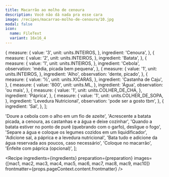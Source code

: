 ```yaml
---
title: Macarrão ao molho de cenoura
description: Você não dá nada pra esse cara
image: /recipes/macarrao-molho-de-cenoura/10.jpg
modal: false
icon:
  name: FileText
  variant: 16x16_4
---
```




  {
    measure: {
      value: '3',
      unit: units.INTEIROS,
    },
    ingredient: 'Cenoura',
  },
  {
    measure: {
      value: '2',
      unit: units.INTEIROS,
    },
    ingredient: 'Batata',
  },
  {
    measure: {
      value: '1',
      unit: units.INTEIROS,
    },
    ingredient: 'Cebola',
    observation: 'média, picada bem pequena',
  },
  {
    measure: {
      value: '1',
      unit: units.INTEIROS,
    },
    ingredient: 'Alho',
    observation: 'dente, picado',
  },
  {
    measure: {
      value: '½',
      unit: units.XICARAS,
    },
    ingredient: 'Castanha de Caju',
  },
  {
    measure: {
      value: '800',
      unit: units.ML,
    },
    ingredient: 'Água',
    observation: 'ou mais',
  },
  {
    measure: {
      value: '1',
      unit: units.COLHER_DE_CHA,
    },
    ingredient: 'Páprica',
  },
  {
    measure: {
      value: '1',
      unit: units.COLHER_DE_SOPA,
    },
    ingredient: 'Levedura Nutricional',
    observation: 'pode ser a gosto tbm',
  },
  {
    ingredient: 'Sal',
  },
];

  'Doure a cebola com o alho em um fio de azeite',
  'Acrescente a batata picada, a cenoura, as castanhas e a água e deixe cozinhar',
  'Quando a batata estiver no ponto de purê (quebrando com o garfo), desligue o fogo',
  'Separe a água e coloque os legumes cozidos em um liquidificador',
  'Adicione sal, a páprica e a levedura nutricional',
  'Bata tudo e adicione da água reservada aos poucos, caso necessário',
  'Coloque no macarrão',
  'Enfeite com páprica (opcional)',
];

<Recipe
  ingredients={ingredients}
  preparation={preparation}
  images={[mac1, mac2, mac3, mac4, mac5, mac6, mac7, mac8, mac9, mac10]}
  frontmatter={props.pageContext.content.frontmatter}
/>
